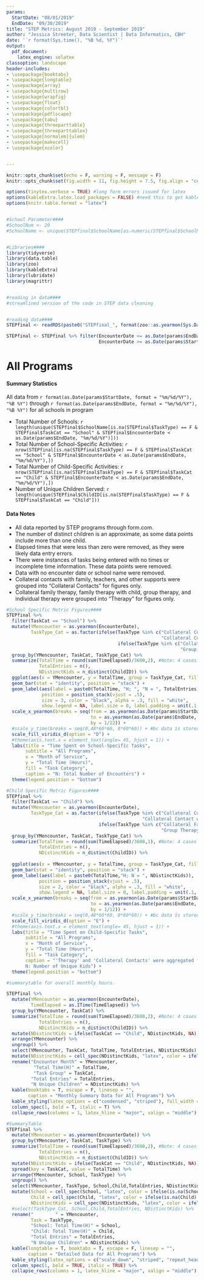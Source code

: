 ---
params:
  StartDate: "08/01/2019"
  EndDate: "09/30/2019"
title: "STEP Metrics: August 2019 - September 2019"
author: "Jessica Streeter, Data Scientist | Data Informatics, CBH"
date: '`r format(Sys.time(), "%B %d, %Y")`'
output: 
  pdf_document: 
    latex_engine: xelatex
classoption: landscape
header-includes:
- \usepackage{booktabs}
- \usepackage{longtable}
- \usepackage{array}
- \usepackage{multirow}
- \usepackage{wrapfig}
- \usepackage{float}
- \usepackage{colortbl}
- \usepackage{pdflscape}
- \usepackage{tabu}
- \usepackage{threeparttable}
- \usepackage{threeparttablex}
- \usepackage[normalem]{ulem}
- \usepackage{makecell}
- \usepackage{xcolor}


---
```{r setup, include=FALSE}
knitr::opts_chunk$set(echo = F, warning = F, message = F)
knitr::opts_chunk$set(fig.width = 11, fig.height = 7.5, fig.align = "center")

options(tinytex.verbose = TRUE) #long form errors issued for latex
options(kableExtra.latex.load_packages = FALSE) #need this to get kableextra and tinytex to play nice
options(knitr.table.format = "latex")


#School Parameter####
#SchoolNum <- 20
#SchoolName <- unique(STEPfinal$SchoolName[as.numeric(STEPfinal$SchoolName) == SchoolNum]) - this is defined at end bc code runs in order


#Libraries####
library(tidyverse)
library(data.table)
library(zoo)
library(kableExtra)
library(lubridate)
library(magrittr)


#reading in data####
#streamlined version of the code in STEP data cleaning


#reading data####
STEPfinal <- readRDS(paste0("STEPfinal_", format(zoo::as.yearmon(Sys.Date()), format = "%b-%Y"))) 

STEPfinal <- STEPfinal %>% filter(EncounterDate <= as.Date(params$EndDate, format = "%m/%d/%Y"),
                                  EncounterDate >= as.Date(params$StartDate, format = "%m/%d/%Y"))

```
# All Programs

#### Summary Statistics
All data from `r format(as.Date(params$StartDate, format = "%m/%d/%Y"), "%B %Y")` through `r format(as.Date(params$EndDate, format = "%m/%d/%Y"), "%B %Y")` for all schools in program

* Total Number of Schools: `r length(unique(STEPfinal$SchoolName[is.na(STEPfinal$TaskType) == F & STEPfinal$TaskCat == "School" & STEPfinal$EncounterDate < as.Date(params$EndDate, "%m/%d/%Y")]))` 
* Total Number of School-Specific Activities: `r nrow(STEPfinal[is.na(STEPfinal$TaskType) == F & STEPfinal$TaskCat == "School" & STEPfinal$EncounterDate < as.Date(params$EndDate, "%m/%d/%Y"),])` 
* Total Number of Child-Specific Activities: `r nrow(STEPfinal[is.na(STEPfinal$TaskType) == F & STEPfinal$TaskCat == "Child" & STEPfinal$EncounterDate < as.Date(params$EndDate, "%m/%d/%Y"),])` 
* Number of Unique Children Served: `r length(unique(STEPfinal$ChildID[is.na(STEPfinal$TaskType) == F & STEPfinal$TaskCat == "Child"]))`

#### Data Notes

* All data reported by STEP programs through form.com.
* The number of distinct children is an approximate, as some data points include more than one child.
* Elapsed times that were less than zero were removed, as they were likely data entry errors.
* There were instances of tasks being entered with no times or incomplete time information.  These data points were removed. 
* Data with no encounter date or school name were removed.
* Collateral contacts with family, teachers, and other supports were grouped into "Collateral Contacts" for figures only.
* Collateral family therapy, family therapy with child, group therapy, and individual therapy were grouped into "Therapy" for figures only.

\newpage
```{r FIG1 School Metrics}
#School Specific Metric Figures####
STEPfinal %>% 
  filter(TaskCat == "School") %>% 
  mutate(YMencounter = as.yearmon(EncounterDate),
         TaskType_Cat = as.factor(ifelse(TaskType %in% c("Collateral Contact with Family", "Collateral Contact with Other Supports",
                                                         "Collateral Contact with Teacher"), 'Collateral Contacts',
                                         ifelse(TaskType %in% c("Collateral Family Therapy (Without Child)", "Family Therapy w/Child", 
                                                                "Group Therapy", "Individual Therapy w/Child"), "Therapy", as.character(TaskType))))) %>% 
  group_by(YMencounter, TaskCat, TaskType_Cat) %>% 
  summarize(TotalTime = round(sum(TimeElapsed)/3600,2), #Note: 4 cases where timeelapsed is NA
            TotalEntries = n(),
            NDistinctKids = n_distinct(ChildID)) %>% 
  ggplot(aes(x = YMencounter, y = TotalTime, group = TaskType_Cat, fill = TaskType_Cat)) +
  geom_bar(stat = "identity", position = "stack") +
  geom_label(aes(label = paste0(TotalTime, "H; ", "N = ", TotalEntries)), 
             position = position_stack(vjust = .5), 
             size = 3, color = "black", alpha = .3, fill = "white", 
             show.legend = NA, label.size = 0, label.padding = unit(.1, "lines")) +
  scale_x_yearmon(breaks = seq(from = as.yearmon(as.Date(params$StartDate, format = "%m/%d/%Y")), 
                               to = as.yearmon(as.Date(params$EndDate, format = "%m/%d/%Y")),
                               by = 1/12)) +
  #scale_y_time(breaks = seq(0,48*60*60, 8*60*60)) + #bc data is stored in seconds
  scale_fill_viridis_d(option = "D") +
  #theme(axis.text.x = element_text(angle= 45, hjust = 1)) +
  labs(title = "Time Spent on School-Specific Tasks",
       subtitle = "All Programs",
       x = "Month of Service",
       y = "Total Time (Hours)",
       fill = "Task Category",
       caption = "N: Total Number of Encounters") +
  theme(legend.position = "bottom")
```
\newpage
```{r FIG2 Child Metrics}
#Child Specific Metric Figures####
STEPfinal %>% 
  filter(TaskCat == "Child") %>% 
  mutate(YMencounter = as.yearmon(EncounterDate),
         TaskType_Cat = as.factor(ifelse(TaskType %in% c("Collateral Contact with Family", "Collateral Contact with Other Supports",
                                                  "Collateral Contact with Teacher"), 'Collateral Contacts',
                                  ifelse(TaskType %in% c("Collateral Family Therapy (Without Child)", "Family Therapy w/Child", 
                                                         "Group Therapy", "Individual Therapy w/Child"), "Therapy", as.character(TaskType))))) %>% 
  group_by(YMencounter, TaskCat, TaskType_Cat) %>% 
  summarize(TotalTime = round(sum(TimeElapsed)/3600,1), #Note: 4 cases where timeelapsed is NA
            TotalEntries = n(),
            NDistinctKids = n_distinct(ChildID)) %>% 
 
  ggplot(aes(x = YMencounter, y = TotalTime, group = TaskType_Cat, fill = TaskType_Cat)) +
  geom_bar(stat = "identity", position = "stack") +
  geom_label(aes(label = paste0(TotalTime,"H; N = ", NDistinctKids)), 
            position = position_stack(vjust = .5), 
            size = 2, color = "black", alpha = .3, fill = "white", 
            show.legend = NA, label.size = 0, label.padding = unit(.1, "lines")) +
  scale_x_yearmon(breaks = seq(from = as.yearmon(as.Date(params$StartDate, format = "%m/%d/%Y")), 
                               to = as.yearmon(as.Date(params$EndDate, format = "%m/%d/%Y")),
                               by = 1/12)) +
  #scale_y_time(breaks = seq(0,48*60*60, 8*60*60)) + #bc data is stored in seconds
  scale_fill_viridis_d(option = "E") +
  #theme(axis.text.x = element_text(angle= 45, hjust = 1)) +
  labs(title = "Time Spent on Child-Specific Tasks",
       subtitle = "All Programs",
       x = "Month of Service",
       y = "Total Time (Hours)",
       fill = "Task Category",
       caption = "'Therapy' and 'Collateral Contacts' were aggregated from more detailed data\n
       N: Number of Unique Kids") +
  theme(legend.position = "bottom")

```

\newpage
```{r Table1 SUmmary Data}
#summarytable for overall monthly hours.

STEPfinal %>% 
  mutate(YMencounter = as.yearmon(EncounterDate),
         TimeElapsed = as.ITime(TimeElapsed)) %>% 
  group_by(YMencounter, TaskCat) %>% 
  summarize(TotalTime = round(sum(TimeElapsed)/3600,2), #Note: 4 cases where timeelapsed is NA
            TotalEntries = n(),
            NDistinctKids = n_distinct(ChildID)) %>% 
  mutate(NDistinctKids = ifelse(TaskCat == "Child", NDistinctKids, NA)) %>% 
  arrange(YMencounter) %>% 
  ungroup() %>% 
  select(YMencounter, TaskCat, TotalTime, TotalEntries, NDistinctKids) %>%  #for specifying row groupings
  mutate(NDistinctKids = cell_spec(NDistinctKids, "latex", color = ifelse(is.na(NDistinctKids) == T, "white", "black"), align = "r")) %>% 
  rename("Encounter Month" = YMencounter,
          "Total Time(H)" = TotalTime,
          "Task Group" = TaskCat,
         "Total Entries" = TotalEntries,
         "N Unique Children" = NDistinctKids) %>% 
  kable(booktabs = T, escape = F, linesep = "",
        caption = "Monthly Summary Data for All Programs") %>% 
  kable_styling(latex_options = c("condensed", "striped"), full_width = F) %>%
  column_spec(1, bold = T, italic = T) %>% 
  collapse_rows(columns = 1, latex_hline = "major", valign = "middle")

```

```{r Table2 Detailed Data}
#SummaryTable 
STEPfinal %>% 
  mutate(YMencounter = as.yearmon(EncounterDate)) %>% 
  group_by(YMencounter, TaskCat, TaskType) %>% 
  summarize(TotalTime = round(sum(TimeElapsed)/3600,2), #Note: 4 cases where timeelapsed is NA
            TotalEntries = n(),
            NDistinctKids = n_distinct(ChildID)) %>% 
  mutate(NDistinctKids = ifelse(TaskCat == "Child", NDistinctKids, NA)) %>% 
  spread(key = TaskCat, value = TotalTime) %>% 
  arrange(YMencounter, School, TaskType) %>% 
  ungroup() %>% 
  select(YMencounter, TaskType, School,Child,TotalEntries, NDistinctKids) %>% #for specifying row groupings
  mutate(School = cell_spec(School, "latex", color = ifelse(is.na(School) == T, "white", "black"), align = "r"),
         Child = cell_spec(Child, "latex", color = ifelse(is.na(Child) == T, "white", "black"), align = "r"),
         NDistinctKids = cell_spec(NDistinctKids, "latex", color = ifelse(is.na(NDistinctKids) == T, "white", "black"), align = "r")) %>% 
  #select(TaskType_Cat, School,Child,TotalEntries, NDistinctKids) %>% 
  rename("        " = YMencounter,
         Task = TaskType,
         "School: Total Time(H)" = School,
         "Child: Total Time(H)" = Child,
         "Total Entries" = TotalEntries,
         "N Unique Children" = NDistinctKids) %>%  
  kable(longtable = T, booktabs = T, escape = F, linesep = "", 
        caption = "Detailed Data for All Programs") %>% 
  kable_styling(latex_options = c("scale_down", "striped", "repeat_header")) %>%
  column_spec(1, bold = TRUE, italic = TRUE) %>% 
  collapse_rows(columns = 1, latex_hline = "major", valign = "middle")
  
```